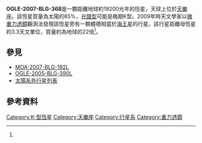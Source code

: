 {{Starbox begin 
| name = [[光學重力透鏡實驗|OGLE]]-2007-BLG-368L
}}
{{Starbox observe 
| epoch = [[J2000.0|J2000.0]]
| constell = [[天蠍座|天蠍座]]
| ra = {{RA|17|56|25.96}}
| dec = {{DEC|–32|14|14.7}}
| appmag_v = ?
}}
{{Starbox character
| class = 晚期K型？
}}
{{Starbox astrometry 
| dist_ly = 19230
| dist_pc = 5900
}} 
{{Starbox detail 
| mass = 0.65
}} 
{{Starbox reference
| Simbad = OGLE-2007-BLG-368L
| EPE = OGLE-2007-BLG-368L
}}
{{Starbox end}}

'''OGLE-2007-BLG-368'''是一顆距離地球約19200光年的恆星，天球上位於[[天蠍座|天蠍座]]。該恆星質量為太陽的65%，[[恆星光譜|光譜型]]可能是晚期K型。2009年時天文學家以[[微重力透鏡|微重力透鏡]]觀測法發現該恆星旁有一顆體積相當於[[海王星|海王星]]的行星。該行星距離母恆星約3.3天文單位，質量約為地球的22倍<ref name="Sumi2010"/>。

{{OrbitboxPlanet begin}}
{{OrbitboxPlanet
| exoplanet = [[OGLE-2007-BLG-368Lb|b]]
| mass = 0.0694
| separation = 3.3 ± 1.4
}}
{{Orbitbox end}}

{{Sky|17|56|25.96|-|32|14|14.7|19230}}

== 參見 ==
* [[MOA-2007-BLG-192L|MOA-2007-BLG-192L]]
* [[OGLE-2005-BLG-390L|OGLE-2005-BLG-390L]]
* [[太陽系外行星列表|太陽系外行星列表]]

== 參考資料 ==
{{Reflist|colwidth=30em|refs=

<ref name="Sumi2010"> {{cite journal | url=http://iopscience.iop.org/0004-637X/710/2/1641/fulltext/ | title=A Cold Neptune-Mass Planet OGLE-2007-BLG-368Lb: Cold Neptunes Are Common | last1=Sumi | first1=T. | last2=Bennett | first2=DP | last3=Bond | first3=I. A. | last4=Udalski | first4=A. | last5=Batista | first5=V. | last6=Dominik | first6=M. | last7=Fouqué | first7=P. | last8=Kubas | first8=D. | last9=Gould | first9=A. | display-authors=1 | year=2010 | journal=The Astrophysical Journal | volume=710 | issue=2 | pages=1641–1653 | doi=10.1088/0004-637X/710/2/1641 | arxiv=0912.1171 | bibcode=2010ApJ...710.1641S }}</ref>
}}

{{Stars of Scorpius}}

[[Category:K-型恆星|Category:K-型恆星]]
[[Category:天蠍座|Category:天蠍座]]
[[Category:行星系|Category:行星系]]
[[Category:重力透鏡|Category:重力透鏡]]


{{star-stub}}
{{exoplanet-stub}}